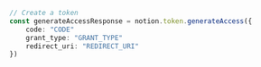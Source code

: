 ```typescript index.ts
// Create a token
const generateAccessResponse = notion.token.generateAccess({
    code: "CODE"
    grant_type: "GRANT_TYPE"
    redirect_uri: "REDIRECT_URI"
})
```